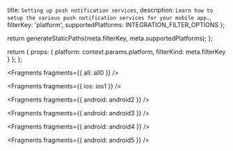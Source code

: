   title: `Setting up push notification services`,
  description: `Learn how to setup the various push notification services for your mobile app.`,
  filterKey: 'platform',
  supportedPlatforms: INTEGRATION_FILTER_OPTIONS
};



  return generateStaticPaths(meta.filterKey, meta.supportedPlatforms);
};

  return {
    props: {
      platform: context.params.platform,
      filterKind: meta.filterKey
    }
  };
};


<Fragments fragments={{ all: all0 }} />


<Fragments fragments={{ ios: ios1 }} />


<Fragments fragments={{ android: android2 }} />


<Fragments fragments={{ android: android3 }} />


<Fragments fragments={{ android: android4 }} />


<Fragments fragments={{ android: android5 }} />
